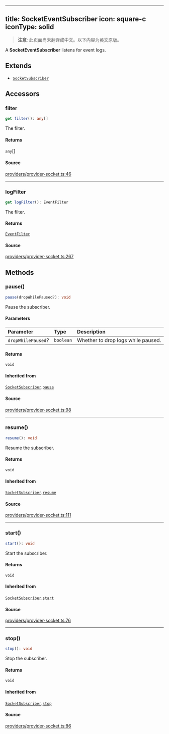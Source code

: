 <!-- AUTO-GENERATED-CONTENT:START (ENGLISH-COPY) -->
---
title: SocketEventSubscriber
icon: square-c
iconType: solid
---

> **注意**: 此页面尚未翻译成中文。以下内容为英文原版。

A **SocketEventSubscriber** listens for event logs.

## Extends

- [`SocketSubscriber`](/cn/sdk/content/classes/SocketSubscriber)

## Accessors

### filter

```ts
get filter(): any[]
```

The filter.

#### Returns

`any`[]

#### Source

[providers/provider-socket.ts:46](https://github.com/dominant-strategies/quais.js/blob/c1c12d43f9d34c6baad2b0542bd6d0acd6fefcbf/src/providers/provider-socket.ts#L46)

***

### logFilter

```ts
get logFilter(): EventFilter
```

The filter.

#### Returns

[`EventFilter`](/cn/sdk/content/interfaces/EventFilter)

#### Source

[providers/provider-socket.ts:267](https://github.com/dominant-strategies/quais.js/blob/c1c12d43f9d34c6baad2b0542bd6d0acd6fefcbf/src/providers/provider-socket.ts#L267)

## Methods

### pause()

```ts
pause(dropWhilePaused?): void
```

Pause the subscriber.

#### Parameters

| Parameter | Type | Description |
| :------ | :------ | :------ |
| `dropWhilePaused`? | `boolean` | Whether to drop logs while paused. |

#### Returns

`void`

#### Inherited from

[`SocketSubscriber`](/cn/sdk/content/classes/SocketSubscriber).[`pause`](/cn/sdk/content/classes/SocketSubscriber#pause)

#### Source

[providers/provider-socket.ts:98](https://github.com/dominant-strategies/quais.js/blob/c1c12d43f9d34c6baad2b0542bd6d0acd6fefcbf/src/providers/provider-socket.ts#L98)

***

### resume()

```ts
resume(): void
```

Resume the subscriber.

#### Returns

`void`

#### Inherited from

[`SocketSubscriber`](/cn/sdk/content/classes/SocketSubscriber).[`resume`](/cn/sdk/content/classes/SocketSubscriber#resume)

#### Source

[providers/provider-socket.ts:111](https://github.com/dominant-strategies/quais.js/blob/c1c12d43f9d34c6baad2b0542bd6d0acd6fefcbf/src/providers/provider-socket.ts#L111)

***

### start()

```ts
start(): void
```

Start the subscriber.

#### Returns

`void`

#### Inherited from

[`SocketSubscriber`](/cn/sdk/content/classes/SocketSubscriber).[`start`](/cn/sdk/content/classes/SocketSubscriber#start)

#### Source

[providers/provider-socket.ts:76](https://github.com/dominant-strategies/quais.js/blob/c1c12d43f9d34c6baad2b0542bd6d0acd6fefcbf/src/providers/provider-socket.ts#L76)

***

### stop()

```ts
stop(): void
```

Stop the subscriber.

#### Returns

`void`

#### Inherited from

[`SocketSubscriber`](/cn/sdk/content/classes/SocketSubscriber).[`stop`](/cn/sdk/content/classes/SocketSubscriber#stop)

#### Source

[providers/provider-socket.ts:86](https://github.com/dominant-strategies/quais.js/blob/c1c12d43f9d34c6baad2b0542bd6d0acd6fefcbf/src/providers/provider-socket.ts#L86)
